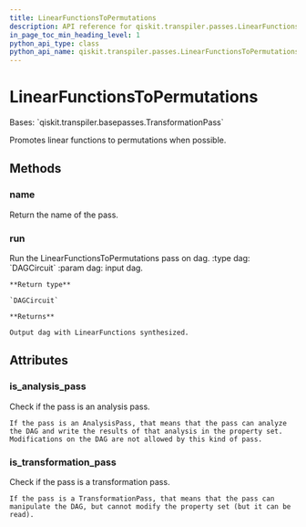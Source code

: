 ```yaml
---
title: LinearFunctionsToPermutations
description: API reference for qiskit.transpiler.passes.LinearFunctionsToPermutations
in_page_toc_min_heading_level: 1
python_api_type: class
python_api_name: qiskit.transpiler.passes.LinearFunctionsToPermutations
---
```


# LinearFunctionsToPermutations

<Class id="qiskit.transpiler.passes.LinearFunctionsToPermutations" isDedicatedPage={true} github="https://github.com/qiskit/qiskit/tree/stable/0.20/qiskit/transpiler/passes/synthesis/linear_functions_synthesis.py" signature="LinearFunctionsToPermutations(*args, **kwargs)">
  Bases: `qiskit.transpiler.basepasses.TransformationPass`

  Promotes linear functions to permutations when possible.

  ## Methods

  ### name

  <Function id="qiskit.transpiler.passes.LinearFunctionsToPermutations.name" name="name" signature="LinearFunctionsToPermutations.name()">
    Return the name of the pass.
  </Function>

  ### run

  <Function id="qiskit.transpiler.passes.LinearFunctionsToPermutations.run" name="run" signature="LinearFunctionsToPermutations.run(dag)">
    Run the LinearFunctionsToPermutations pass on dag. :type dag: `DAGCircuit` :param dag: input dag.

    **Return type**

    `DAGCircuit`

    **Returns**

    Output dag with LinearFunctions synthesized.
  </Function>

  ## Attributes

  ### is\_analysis\_pass

  <Attribute id="qiskit.transpiler.passes.LinearFunctionsToPermutations.is_analysis_pass" name="is_analysis_pass">
    Check if the pass is an analysis pass.

    If the pass is an AnalysisPass, that means that the pass can analyze the DAG and write the results of that analysis in the property set. Modifications on the DAG are not allowed by this kind of pass.
  </Attribute>

  ### is\_transformation\_pass

  <Attribute id="qiskit.transpiler.passes.LinearFunctionsToPermutations.is_transformation_pass" name="is_transformation_pass">
    Check if the pass is a transformation pass.

    If the pass is a TransformationPass, that means that the pass can manipulate the DAG, but cannot modify the property set (but it can be read).
  </Attribute>
</Class>

